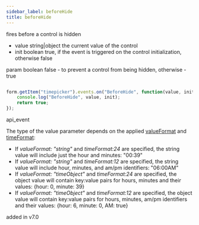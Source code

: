 ```yaml
---
sidebar_label: beforeHide
title: beforeHide
---
```



          


<Short>
 fires before a control is hidden
 


</Short>



- value     string|object     the current value of the control
- init      boolean     true, if the event is triggered on the control initialization, otherwise false


param   boolean     false - to prevent a control from being hidden, otherwise - true


~~~js

form.getItem("timepicker").events.on("BeforeHide", function(value, init) {
    console.log("BeforeHide", value, init);
    return true;
});


~~~
 api_event

<Descr>

The type of the value parameter depends on the applied [valueFormat](/form/timepicker#addingtimepicker) and [timeFormat](/form/timepicker#addingtimepicker):

- If *valueFormat: "string"*  and *timeFormat:24* are specified, the string value will include just the hour and minutes: "00:39"
- If *valueFormat: "string"*  and *timeFormat:12* are specified, the string value will include hour, minutes, and am/pm identifiers: "06:00AM"
- If *valueFormat: "timeObject"*  and *timeFormat:24* are specified, the object value will contain key:value pairs for hours, minutes and their values: {hour: 0, minute: 39}
- If *valueFormat: "timeObject"*  and *timeFormat:12* are specified, the object value will contain key:value pairs for hours, minutes, am/pm identifiers and their values: {hour: 6, minute: 0, AM: true}


</Descr>


 added in v7.0
